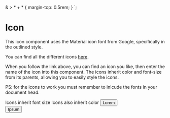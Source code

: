 
<Meta title="Global|Icon" component={Icon} />

  & > * + * {
    margin-top: 0.5rem;
  }
`;

# Icon

This icon component uses the Material icon font from Google, specifically in the outlined style.

You can find all the different icons [here](https://material.io/resources/icons/?style=outline).

When you follow the link above, you can find an icon you like, then enter the name of the icon into this component. The icons inherit color and font-size from its parents, allowing you to easily style the icons.

PS: for the icons to work you must remember to inlcude the fonts in your document head.

<Canvas>
  <Story name="All">
    <ExampleIconContainer>
      <Paragraph style={{ fontSize: '24px' }}>
        Icons inherit
        <Icon name="whatshot" />
        font size
      </Paragraph>
      <Paragraph style={{ color: 'green' }}>
        <Icon name="lock" />
        Icons also inherit color
      </Paragraph>
      <Button>
        <Icon name="favorite" /> Lorem
      </Button>
      <br />
      <Button color="danger" variant="outline">
        <Icon name="warning" /> Ipsum
      </Button>
    </ExampleIconContainer>
  </Story>
</Canvas>

<Props of={Icon} />
